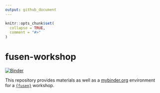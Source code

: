 ```yaml
---
output: github_document
---
```


<!-- README.md is generated from README.Rmd. Please edit that file -->

```r
knitr::opts_chunk$set(
  collapse = TRUE,
  comment = "#>"
)
```

# fusen-workshop

<!-- badges: start -->
[![Binder](https://mybinder.org/badge_logo.svg)](https://mybinder.org/v2/gh/ALanguillaume/fusen-workshop/HEAD)
<!-- badges: end -->

This repository provides materials as well as a [mybinder.org](https://mybinder.org/) environment for a [`{fusen}`](https://thinkr-open.github.io/fusen/) workshop.
